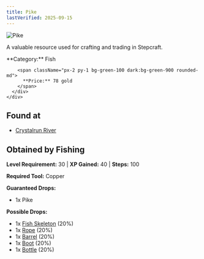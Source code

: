 ```yaml
---
title: Pike
lastVerified: 2025-09-15
---
```


<div className="flex items-start gap-6 mb-8">
  <div className="flex-shrink-0">
    <img src="/assets/resources/fishing/pike.png" alt="Pike" className="w-24 h-24 border rounded-lg" />
  </div>
  <div className="flex-1">
    <div className="space-y-2">
      <p className="text-lg text-muted-foreground">A valuable resource used for crafting and trading in Stepcraft.</p>
      <div className="flex flex-wrap gap-4 text-sm">
        <span className="px-2 py-1 bg-blue-100 dark:bg-blue-900 rounded-md">
          **Category:** Fish
        </span>
        
        <span className="px-2 py-1 bg-green-100 dark:bg-green-900 rounded-md">
          **Price:** 78 gold
        </span>
      </div>
    </div>
  </div>
</div>

## Found at

- [Crystalrun River](/docs/map/individual/crystalrun_river)

## Obtained by Fishing

**Level Requirement:** 30 | **XP Gained:** 40 | **Steps:** 100

**Required Tool:** Copper

**Guaranteed Drops:**
- 1x Pike

**Possible Drops:**
- 1x [Fish Skeleton](/docs/resources/individual/fish_skeleton) (20%)
- 1x [Rope](/docs/resources/individual/rope) (20%)
- 1x [Barrel](/docs/resources/individual/barrel) (20%)
- 1x [Boot](/docs/resources/individual/boot) (20%)
- 1x [Bottle](/docs/resources/individual/bottle) (20%)

